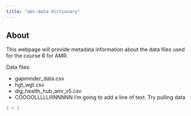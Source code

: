 ```yaml
---
title: "amr-data-dictionary"
---
```


## About

This webpage will provide metadata information about the data files used for the course R for AMR.

Data files:

-   gapminder_data.csv
-   hgt_wgt.csv
-   dig_health_hub_amr_v5.csv
-   COOOOLLLLLIIINNNNN
I'm going to add a line of text.
Try pulling data
```r
1 + 1
```
